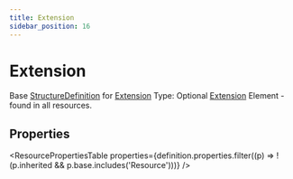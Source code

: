 ```yaml
---
title: Extension
sidebar_position: 16
---
```


# Extension

Base <a href="/docs/api/fhir/resources/structuredefinition">StructureDefinition</a> for <a href="/docs/api/fhir/datatypes/extension">Extension</a> Type: Optional <a href="/docs/api/fhir/datatypes/extension">Extension</a> Element - found in all resources.



## Properties

<ResourcePropertiesTable properties={definition.properties.filter((p) => !(p.inherited && p.base.includes('Resource')))} />



